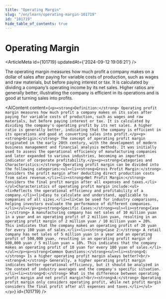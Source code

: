 ```yaml
---
title: "Operating Margin"
slug: "/en/learn/operating-margin-101719"
id: "101719"
hide_table_of_contents: true
---
```



# Operating Margin

<ArticleMeta id={101719} updatedAt={'2024-09-12 19:08:21'} />
<div className='border-solid border-b border-t-0 my-4 border-[var(--ifm-color-gray-300)]' />

The operating margin measures how much profit a company makes on a dollar of sales after paying for variable costs of production, such as wages and raw materials, but before paying interest or tax. It is calculated by dividing a company’s operating income by its net sales. Higher ratios are generally better, illustrating the company is efficient in its operations and is good at turning sales into profits.

<AIContent content={`<p><strong>Definition:</strong> Operating profit margin measures how much profit a company makes on its sales after paying for variable costs of production, such as wages and raw materials, but before paying interest or tax. It is calculated by dividing the company's operating profit by its net sales. A higher ratio is generally better, indicating that the company is efficient in its operations and good at converting sales into profit.</p><p><strong>Origin:</strong> The concept of operating profit margin originated in the early 20th century, with the development of modern business management and financial analysis methods. It was initially used to assess the operational efficiency of manufacturing companies and later expanded to various industries, becoming an important indicator of corporate profitability.</p><p><strong>Categories and Characteristics:</strong> Operating profit margin can be divided into the following categories:<ul><li><strong>Gross Profit Margin:</strong> Considers the profit margin after deducting direct production costs from sales revenue.</li><li><strong>Net Profit Margin:</strong> Considers the final profit margin after all expenses and taxes.</li></ul>Characteristics of operating profit margin include:<ul><li>Reflects the operational efficiency and profitability of a company.</li><li>Easy to calculate and understand, applicable to companies of all sizes.</li><li>Can be used for industry comparisons, helping investors evaluate the performance of different companies.</li></ul></p><p><strong>Specific Cases:</strong><ul><li><strong>Case 1:</strong> A manufacturing company has net sales of 10 million yuan in a year and an operating profit of 2 million yuan, resulting in an operating profit margin of 2 million yuan / 10 million yuan = 20%. This indicates that the company makes an operating profit of 20 yuan for every 100 yuan of sales.</li><li><strong>Case 2:</strong> A retail company has net sales of 5 million yuan in a year and an operating profit of 500,000 yuan, resulting in an operating profit margin of 500,000 yuan / 5 million yuan = 10%. This indicates that the company makes an operating profit of 10 yuan for every 100 yuan of sales.</li></ul></p><p><strong>Common Questions:</strong><ul><li><strong>Q:</strong> Is a higher operating profit margin always better?<br/><strong>A:</strong> Generally, a higher operating profit margin indicates better operational efficiency, but it should be analyzed in the context of industry averages and the company's specific situation.</li><li><strong>Q:</strong> What is the difference between operating profit margin and net profit margin?<br/><strong>A:</strong> Operating profit margin only considers operating profit, while net profit margin considers the final profit after all expenses and taxes.</li></ul></p>`} id={101719} />
